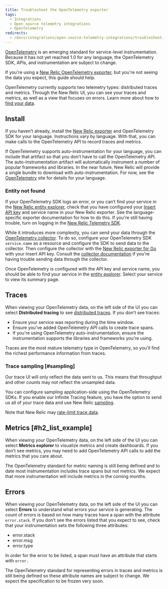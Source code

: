 ```yaml
---
title: Troubleshoot the OpenTelemetry exporter
tags:
  - Integrations
  - Open source telemetry integrations
  - OpenTelemetry
redirects:
  - /docs/integrations/open-source-telemetry-integrations/troubleshooting-opentelemetry
---
```


[OpenTelemetry](http://opentelemetry.io) is an emerging standard for service-level instrumentation. Because it has not yet reached 1.0 for any language, the OpenTelemetry SDK, APIs, and instrumentation are subject to change.

If you're using a [New Relic OpenTelemetry exporter](/docs/integrations/open-source-telemetry-integrations/open-source-telemetry-integration-list/new-relics-opentelemetry-integration), but you're not seeing the data you expect, this guide should help.

OpenTelemetry currently supports two telemetry types: distributed traces and metrics. Through the New Relic UI, you can see your traces and metrics, as well as a view that focuses on errors. Learn more about how to [find your data](/docs/integrations/open-source-telemetry-integrations/open-source-telemetry-integration-list/new-relics-opentelemetry-integration#h2-find-your-data).

## Install

If you haven’t already, install the [New Relic exporter](https://docs.newrelic.com/docs/integrations/open-source-telemetry-integrations/open-source-telemetry-integration-list/new-relics-opentelemetry-integration) and OpenTelemetry SDK for your language. Instructions vary by language. With that, you can make calls to the OpenTelemetry API to record traces and metrics.

If OpenTelemetry supports auto-instrumentation for your language, you can include that artifact so that you don’t have to call the OpenTelemetry API. The auto-instrumentation artifact will automatically instrument a number of popular frameworks and libraries. In the near future, New Relic will provide a single bundle to download with auto-instrumentation. For now, see the [OpenTelemetry](http://opentelemetry.io) site for details for your language.

### Entity not found

If your OpenTelemetry SDK logs an error, or you can’t find your service in the [New Relic entity explorer](https://docs.newrelic.com/docs/new-relic-one/use-new-relic-one/ui-data/new-relic-one-entity-explorer-view-performance-across-apps-services-hosts), check that you have configured your [Insert API key](/docs/apis/get-started/intro-apis/types-new-relic-api-keys#event-insert-key) and service name in your New Relic exporter. See the language-specific exporter documentation for how to do this. If you're still having trouble, turn on logging in the [New Relic Telemetry SDK](https://docs.newrelic.com/docs/data-ingest-apis/get-data-new-relic/new-relic-sdks/telemetry-sdks-send-custom-telemetry-data-new-relic).

While it introduces more complexity, you can send your data through the [OpenTelemetry collector](https://github.com/open-telemetry/opentelemetry-collector). To do so, configure your OpenTelemetry SDK `service.name` as a resource and configure the SDK to send data to the collector. Then configure the collector with the [New Relic exporter for Go](https://github.com/newrelic/opentelemetry-exporter-go) with your Insert API key. Consult the [collector documentation](https://opentelemetry.io/docs/collector/about/) if you're having trouble sending data through the collector.

Once OpenTelemetry is configured with the API key and service name, you should be able to find your service in the [entity explorer](https://docs.newrelic.com/docs/new-relic-one/use-new-relic-one/ui-data/new-relic-one-entity-explorer-view-performance-across-apps-services-hosts). Select your service to view its summary page.

## Traces

When viewing your OpenTelemetry data, on the left side of the UI you can select **Distributed tracing** to see [distributed traces](/docs/understand-dependencies/distributed-tracing/ui-data/understand-use-distributed-trace-ui). If you don’t see traces:

* Ensure your service was reporting during the time window.
* Ensure you've added OpenTelemetry API calls to create trace spans.
* If you're using OpenTelemetry auto-instrumentation, ensure the instrumentation supports the libraries and frameworks you're using.

Traces are the most mature telemetry type in OpenTelemetry, so you'll find the richest performance information from traces.

### Trace sampling [#sampling]

Our trace UI will only reflect the data sent to us. This means that throughput and other counts may not reflect the unsampled data.

You can configure sampling application-side using the OpenTelemetry SDKs. If you enable our Infinite Tracing feature, you have the option to send us all of your trace data and use New Relic [sampling](/docs/understand-dependencies/distributed-tracing/get-started/how-new-relic-distributed-tracing-works#sampling).

Note that New Relic may [rate-limit trace data](/docs/understand-dependencies/distributed-tracing/trace-api/trace-api-general-requirements-limits#requirements).

## Metrics [#h2_list_example]

When viewing your OpenTelemetry data, on the left side of the UI you can select **Metrics explorer** to visualize metrics and create dashboards. If you don’t see metrics, you may need to add OpenTelemetry API calls to add the metrics that you care about.

<Callout variant="caution">
  The OpenTelemetry standard for metric naming is still being defined and to date most instrumentation includes trace spans but not metrics. We expect that more instrumentation will include metrics in the coming months.
</Callout>

## Errors

When viewing your OpenTelemetry data, on the left side of the UI you can select **Errors** to understand what errors your service is generating. The count of errors is based on how many traces have a span with the attribute `error.stack`. If you don’t see the errors listed that you expect to see, check that your instrumentation sets the following three attributes:

* error.stack
* error.msg
* error.type

In order for the error to be listed, a span must have an attribute that starts with `error.`

<Callout variant="caution">
  The OpenTelemetry standard for representing errors in traces and metrics is still being defined so these attribute names are subject to change. We expect the specification to be frozen very soon.
</Callout>
